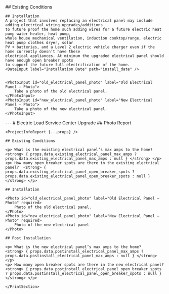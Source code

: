 <Tabs>
  <Tab eventKey="pre_installation" title="Pre-Installation">
    ## Existing Conditions
     <NumberInput label="What is the existing electrical panel’s max amps to the home?"  path="existing_electrical_panel_max_amps" />
     <NumberInput label="How many open breaker spots are there in the existing electrical panel?"  path="existing_electrical_panel_open_breaker_spots" />
  </Tab>
  <Tab eventKey="installation" title="Installation">  

    ## Installation
    A project that involves replacing an electrical panel may include adding electrical wiring upgrades/additions 
    to future proof the home such adding wires for a future electric heat pump water heater, heat pump, 
    whole house mechanical ventilation, induction cooktop/range, electric heat pump clothes dryer, solar 
    PV + batteries, and a Level 2 electric vehicle charger even if the home currently doesn’t have these 
    electrical appliances. At minimum the upgraded electrical panel should have enough open breaker spots 
    to support the future full electrification of the home.
    <DateInput label="Installation Date" path="install_date" />

    
    <PhotoInput id="old_electrical_panel_photo" label="Old Electrical Panel – Photo">
        Take a photo of the old electrical panel.
    </PhotoInput>
    <PhotoInput id="new_electrical_panel_photo" label="New Electrical Panel – Photo">
        Take a photo of the new electrical panel.
    </PhotoInput>

  </Tab>
  <Tab eventKey="post-installation" title="Post-Installation">  
    <NumberInput label="What is the new electrical panel’s max amps to the home?"  path="postinstall_electrical_panel_max_amps" />
    <NumberInput label="How many open breaker spots are there in the new electrical panel?"  path="postinstall_electrical_panel_open_breaker_spots" />
  </Tab>
  <Tab eventKey="report"  title="Report">
    <PrintSection label="Print Report">
    ---
    # Electric Load Service Center Upgrade
    ## Photo Report

    <ProjectInfoReport {...props} />

    ## Existing Conditions

    <p> What is the existing electrical panel’s max amps to the home?   <strong> { props.data.existing_electrical_panel_max_amps ? props.data.existing_electrical_panel_max_amps : null } </strong> </p>
    <p> How many open breaker spots are there in the existing electrical panel?  <strong> { props.data.existing_electrical_panel_open_breaker_spots ? props.data.existing_electrical_panel_open_breaker_spots : null } </strong> </p>
   
    ## Installation
    
    <Photo id="old_electrical_panel_photo" label="Old Electrical Panel – Photo" required>
        Photo of the old electrical panel.
    </Photo>
    <Photo id="new_electrical_panel_photo" label="New Electrical Panel – Photo" required>
        Photo of the new electrical panel
    </Photo>

    ## Post Installation

    <p> What is the new electrical panel’s max amps to the home?   <strong> { props.data.postinstall_electrical_panel_max_amps ? props.data.postinstall_electrical_panel_max_amps : null } </strong> </p>
    <p> How many open breaker spots are there in the new electrical panel?  <strong> { props.data.postinstall_electrical_panel_open_breaker_spots ? props.data.postinstall_electrical_panel_open_breaker_spots : null } </strong> </p>

    </PrintSection>
  </Tab>
</Tabs>